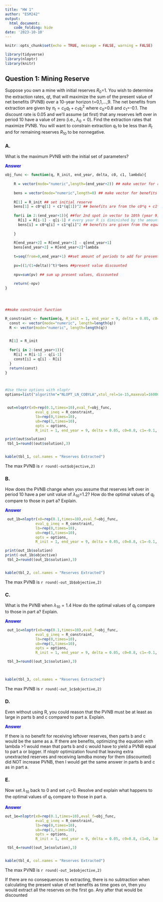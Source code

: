 ```yaml
---
title: "HW 1"
author: "ESM242"
output: 
  html_document:
    code_folding: hide
date: '2023-10-10'
---
```


```r
knitr::opts_chunk$set(echo = TRUE, message = FALSE, warning = FALSE)
```

```r
library(tidyverse)
library(nloptr)
library(knitr)
```


## Question 1: Mining Reserve {.tabset}


Suppose you own a mine with initial reserves $R_0$=1. You wish to determine the extraction rates, qt, that will maximize the sum of the present value of net benefits (PVNB) over a 10-year horizon t=0,1,…,9.  The net benefits from extraction are given by $\pi_t=c_0q_t+c_1q_t^2$ where $c_0$=0.8 and $c_1$=-0.1.  The discount rate is 0.05 and we’ll assume (at first) that any reserves left over in period 10 have a value of zero (i.e., $\lambda_0=0$). Find the extraction rates that maximize PVNB.  You will want to constrain extraction $q_t$ to be less than $R_t$ and for remaining reserves $R_{10}$ to be nonnegative.  

### A. 

What is the maximum PVNB with the initial set of parameters?

<span style="color: blue;">**Answer**</span>


```r
obj_func <- function(q, R_init, end_year, delta, c0, c1, lambda){
  
    R = vector(mode="numeric",length=(end_year+2)) ## make vector for reserves
    
    bens = vector(mode="numeric",length=0) ## make vector for benefits
    
    R[1] = R_init ## set initial reserve 
    bens[1] = c0*q[1] + c1*(q[1])^2 ## benefits are from the c0*q + c1*q^2
    
    for(i in 2:(end_year+1)){ ##for 2nd spot in vector to 10th (year 9)
      R[i] = R[i-1] - q[i-1] # every year R is diminished by the amount extracted
      bens[i] = c0*q[i] + c1*q[i]^2 ## benefits are given from the equation
      
    }
    
    R[end_year+2] = R[end_year+1] - q[end_year+1]
    bens[end_year+2] = R[end_year+2]*lambda
    
    t=seq(from=0,end_year+1) ##set amount of periods to add for present value 
  
    pv=((1/(1+delta))^t)*bens ##present value discounted
  
    npv=sum(pv) ## sum up present values, discounted
    
    return(-npv)
}




##make constraint function

R_constraint <- function(q, R_init = 1, end_year = 9, delta = 0.05, c0=0.8, c1=-0.1, lambda){
  const <- vector(mode="numeric", length=length(q))
  R <- vector(mode="numeric", length=length(q))

  
  R[1] = R_init
  
  for(i in 2:(end_year+1)){
    R[i] = R[i-1] - q[i-1]
    const[i] = q[i] - R[i]
  }
  return(const)
}



#Use these options with nloptr
options=list("algorithm"="NLOPT_LN_COBYLA",xtol_rel=1e-15,maxeval=16000)


 out=nloptr(x0=rep(0.1,times=10),eval_f=obj_func,
              eval_g_ineq = R_constraint,
              lb=rep(0,times=10),
              ub=rep(1,times=10),
              opts = options, 
              R_init = 1, end_year = 9, delta = 0.05, c0=0.8, c1=-0.1, lambda=0)

print(out$solution)
 tbl_1=round((out$solution),3)


kable(tbl_1, col.names = "Reserves Extracted")


```

The max PVNB is `r round(-out$objective,2)` 


### B.

How does the PVNB change when you assume that reserves left over in period 10 have a per unit value of $\lambda_{10}$=1.2? How do the optimal values of $q_t$ compare to those in part a? Explain.

<span style="color: blue;">**Answer**
</span>

```r


 out_1b=nloptr(x0=rep(0.1,times=10),eval_f=obj_func,
              eval_g_ineq = R_constraint,
              lb=rep(0,times=10),
              ub=rep(1,times=10),
              opts = options, 
              R_init = 1, end_year = 9, delta = 0.05, c0=0.8, c1=-0.1, lambda=1.2)

print(out_1b$solution)
print(-out_1b$objective)
 tbl_2=round((out_1b$solution),3)


kable(tbl_2, col.names = "Reserves Extracted")


```
The max PVNB is `r round(-out_1b$objective,2)`



### C.

What is the PVNB when $\lambda_{10}=1.4$ How do the optimal values of $q_t$ compare to those in part a? Explain.

<span style="color: blue;">**Answer**
</span>

```r


 out_1c=nloptr(x0=rep(0.1,times=10),eval_f=obj_func,
              eval_g_ineq = R_constraint,
              lb=rep(0,times=10),
              ub=rep(1,times=10),
              opts = options, 
              R_init = 1, end_year = 9, delta = 0.05, c0=0.8, c1=-0.1, lambda=1.4)

 tbl_3=round((out_1c$solution),3)
 
 

kable(tbl_3, col.names = "Reserves Extracted")

```

The max PVNB is `r round(-out_1c$objective,2)`



### D.

Even without using R, you could reason that the PVNB must be at least as large in parts b and c compared to part a. Explain.

<span style="color: blue;">**Answer**
</span>


If there is no benefit for receiving leftover reserves, then parts b and c would be the same as a. If there are benefits, optimizing the equation with lambda >1 would mean that parts b and c would have to yield a PVNB equal to part a or bigger. If nloptr optimization found that leaving extra unextracted reserves and receiving lamdba money for them (discounted) did NOT increase PVNB, then I would get the same answer in parts b and c as in part a. 


### E.

Now set $\lambda_{10}$ back to 0 and set $c_1$=0. Resolve and explain what happens to the optimal values of $q_t$ compare to those in part a. 

<span style="color: blue;">**Answer**
</span>

```r
out_1e=nloptr(x0=rep(0.1,times=10),eval_f=obj_func,
              eval_g_ineq = R_constraint,
              lb=rep(0,times=10),
              ub=rep(1,times=10),
              opts = options, 
              R_init = 1, end_year = 9, delta = 0.05, c0=0.8, c1=0, lambda=0)

 tbl_4=round((out_1e$solution),3)


kable(tbl_4, col.names = "Reserves Extracted")

```

The max PVNB is `r round(-out_1e$objective,2)`

If there are no consequences to extracting, there is no subtraction when calculating the present value of net benefits as time goes on, then you would extract all the reserves on the first go. Any after that would be discounted


